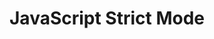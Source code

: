 ---
id: "web_tf_hard_019"
questionType: "TRUE_FALSE"
title: "JavaScript Strict Mode"
statement: "Strict mode allows the use of undeclared variables."
difficulty: "HARD"
category: "Web Development"
correctAnswer: false
explanation: "Strict mode prevents the use of undeclared variables, improving code safety."
---